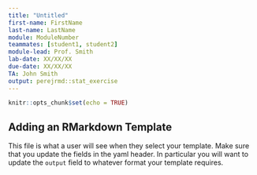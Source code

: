 ```yaml
---
title: "Untitled"
first-name: FirstName
last-name: LastName
module: ModuleNumber
teammates: [student1, student2]
module-lead: Prof. Smith
lab-date: XX/XX/XX
due-date: XX/XX/XX
TA: John Smith
output: perejrmd::stat_exercise
---
```


```r
knitr::opts_chunk$set(echo = TRUE)
```

## Adding an RMarkdown Template

This file is what a user will see when they select your template. Make sure that you update the fields in the yaml header. In particular you will want to update the `output` field to whatever format your template requires.
